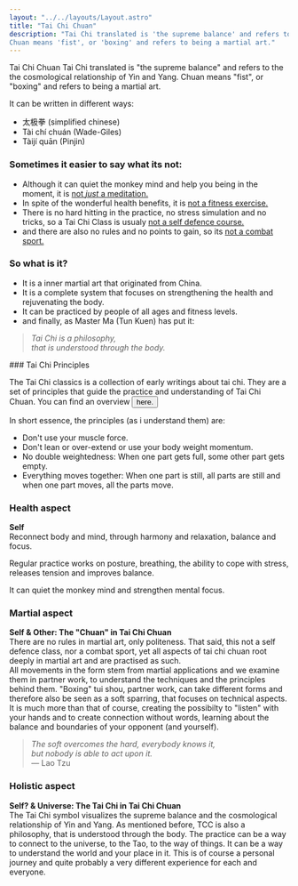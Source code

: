 ```yaml
---
layout: "../../layouts/Layout.astro"
title: "Tai Chi Chuan"
description: "Tai Chi translated is 'the supreme balance' and refers to the the cosmological relationship of Yin and Yang.
Chuan means 'fist', or 'boxing' and refers to being a martial art."
---
```




<CurvedHeadline tag="h1" type="wave" direction="R2L" offset="10" class="top-[-50px] sm:top-[0px] 2xl:top-[200px]  fill-lazuli">Tai Chi Chuan</CurvedHeadline>
Tai Chi translated is "the supreme balance" and refers to the the cosmological relationship of Yin and Yang.
Chuan means "fist", or "boxing" and refers to being a martial art.

It can be written in different ways:
- 太极拳 (simplified chinese)
- Tài chí chuán (Wade-Giles)
- Tàijí quān (Pinjin)

### Sometimes it easier to say what its not:

- Although it can quiet the monkey mind and help you being in the moment,
it is <u>not _just_ a meditation.</u>
- In spite of the wonderful health benefits,
it is <u>not a fitness exercise.</u>
- There is no hard hitting in the practice, no stress simulation and no tricks,
so a Tai Chi Class is usualy <u>not a self defence course.</u>
- and there are also no rules and no points to gain,
so its <u>not a combat sport.</u>


### So what is it?

- It is a inner martial art that originated from China.
- It is a complete system that focuses on strengthening the health and rejuvenating the body.
- It can be practiced by people of all ages and fitness levels.
- and finally, as Master Ma (Tun Kuen) has put it:

> _Tai Chi is a philosophy,<br /> that is understood through the body._


<div class="h-16" />
### Tai Chi Principles

The Tai Chi classics is a collection of early writings about tai chi. They are a set of principles that guide the practice and understanding of Tai Chi Chuan. You can find an overview  <Button href="http://www.scheele.org/lee/classics.html" target="_blank">here.</Button>

In short essence, the principles (as i understand them) are:
- Don't use your muscle force.
- Don't lean or over-extend or use your body weight momentum.
- No double weightedness: When one part gets full, some other part gets empty.
- Everything moves together: When one part is still, all parts are still and when one part moves, all the parts move.



### Health aspect

**Self**<br/>
Reconnect body and mind, through harmony and relaxation, balance and focus.

Regular practice works on posture, breathing, the ability to cope with stress, releases tension and improves balance.

It can quiet the monkey mind and strengthen mental focus.

### Martial aspect

**Self & Other: The "Chuan" in Tai Chi Chuan**<br/>
There are no rules in martial art, only politeness. That said, this not a self defence class, nor a combat sport, yet all aspects of tai chi chuan root deeply in martial art and are practised as such.<br/>
All movements in the form stem from martial applications and we examine them in partner work, to understand the techniques and the principles behind them. 
"Boxing" tui shou, partner work, can take different forms and therefore also be seen as a soft sparring, that focuses on technical aspects. It is much more than that of course, creating the possibilty to "listen" with your hands and to create connection without words, learning about the balance and boundaries of your opponent (and yourself).

> _The soft overcomes the hard, everybody knows it,<br /> but nobody is able to act upon it._ <br />— Lao Tzu

### Holistic aspect

**Self? & Universe: The Tai Chi in Tai Chi Chuan**<br/>
The Tai Chi symbol visualizes the supreme balance and the cosmological relationship of Yin and Yang. As mentioned before, TCC is also a philosophy, that is understood through the body. The practice can be a way to connect to the universe, to the Tao, to the way of things. It can be a way to understand the world and your place in it. This is of course a personal journey and quite probably a very different experience for each and everyone.
    